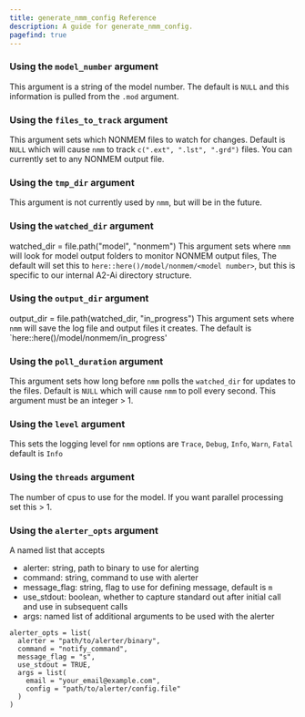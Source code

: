```yaml
---
title: generate_nmm_config Reference
description: A guide for generate_nmm_config.
pagefind: true
---
```


### Using the `model_number` argument
  This argument is a string of the model number. The default is `NULL` and this information is pulled from the `.mod` argument.

### Using the `files_to_track` argument
  This argument sets which NONMEM files to watch for changes. Default is `NULL` which will cause `nmm` to track `c(".ext", ".lst", ".grd")` files. You can currently set to any NONMEM output file.

### Using the `tmp_dir` argument
  This argument is not currently used by `nmm`, but will be in the future.

### Using the `watched_dir` argument
  watched_dir = file.path("model", "nonmem")
  This argument sets where `nmm` will look for model output folders to monitor NONMEM output files, The default will set this to `here::here()/model/nonmem/<model number>`, but this is specific to our internal A2-Ai directory structure.

### Using the `output_dir` argument
  output_dir = file.path(watched_dir, "in_progress")
  This argument sets where `nmm` will save the log file and output files it creates. The default is `here::here()/model/nonmem/in_progress'
  
### Using the `poll_duration` argument
  This argument sets how long before `nmm` polls the `watched_dir` for updates to the files. Default is `NULL` which will cause `nmm` to poll every second. This argument must be an integer > 1.

### Using the `level` argument
  This sets the logging level for `nmm` options are `Trace`, `Debug`, `Info`, `Warn`, `Fatal` default is `Info`

### Using the `threads` argument
  The number of cpus to use for the model. If you want parallel processing set this > 1.

### Using the `alerter_opts` argument
  A named list that accepts
   - alerter: string, path to binary to use for alerting
   - command: string, command to use with alerter
   - message_flag: string, flag to use for defining message, default is `m`
   - use_stdout: boolean, whether to capture standard out after initial call and use in subsequent calls
   - args: named list of additional arguments to be used with the alerter
```
alerter_opts = list(
  alerter = "path/to/alerter/binary",
  command = "notify_command",
  message_flag = "s",
  use_stdout = TRUE,
  args = list(
    email = "your_email@example.com",
    config = "path/to/alerter/config.file"
  )
)
```
  